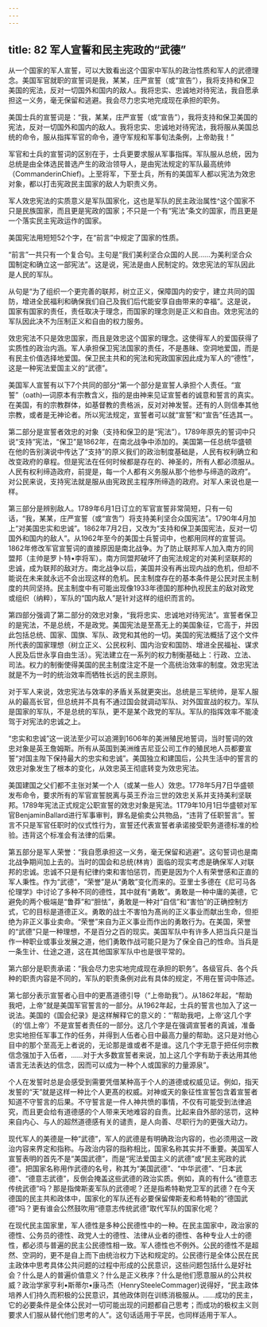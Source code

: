 ```yaml
---
---
---
```

title: 82 军人宣誓和民主宪政的“武德”
---




从一个国家的军人宣誓，可以大致看出这个国家中军队的政治性质和军人的武德理念。美国军官就职的宣誓词是我，某某，庄严宣誓（或“宣告”），我将支持和保卫美国的宪法，反对一切国外和国内的敌人。我将忠实、忠诚地对待宪法，我自愿承担这一义务，毫无保留和逃避。我会尽力忠实地完成现在承担的职务。

美国士兵的宣誓词是：“我，某某，庄严宣誓（或“宣告”），我将支持和保卫美国的宪法，反对一切国外和国内的敌人。我将忠实、忠诚地对待宪法，我将服从美国总统的命令，服从指挥军官的命令，遵守军规和军事旬法条例，上帝助我！”

军官和士兵的宣誓词的区别在于，士兵更要求服从军事指挥。军队服从总统，因为总统是由全体选民普选产生的政治领导人，是由宪法规定的军队最高统帅（CommanderinChief)。上至将军，下至士兵，所有的美国军人都以宪法为效忠对象，都以打击宪政民主国家的敌人为职责义务。

军人效忠宪法的实质意义是军队国家化，这也是军队的民主政治属性^这个国家不只是民族国家，而且更是宪政的国家；不只是一个有“宪法”条文的国家，而且更是一个落实民主宪政运作的国家。

美国宪法用短短52个字，在“前言”中规定了国家的性质。

“前言”一共只有一个复合句。主句是“我们美利坚合众国的人民……为美利坚合众国制定和确立这一部宪法”。这是说，宪法是由人民制定的。效忠宪法的军队因此是人民的军队。

从句是“为了组织一个更完善的联邦，树立正义，保障国内的安宁，建立共同的国防，增进全民福利和确保我们自己及我们后代能安享自由带来的幸福”。这是说，国家有国家的责任，责任取决于理念，而国家的理念则是正义和自由。效忠宪法的军队因此决不为压制正义和自由的权力服务。

效忠宪法不只是效忠国家，而且是效忠这个国家的理念。这使得军人的爱国获得了实质性的政治内涵。军人承担保卫宪法国家的责任，不是愚昧、空洞地爱国，而是有民主价值选择地爱国。保卫民主共和的宪法和宪政国家因此成为军人的“德性”，这是一种宪法爱国主义的“武德”。

美国军人宣誓有以下7个共同的部分^第一个部分是宣誓人承担个人责任。“宣誓”（oath)—词原本有宗教含义，指的是由神来见证宣誓者的诚意和誓言的真实。在美国，有的宗教群体，如基督教的贵格派，反对对神发誓。还有的人则信奉其他宗教，或者是无神论者。所以宪法规定，宣誓者可以就“宣誓”和“宣告”任选其一。

第二部分是宣誓者效忠的对象（支持和保卫的是“宪法”）。1789年原先的誓词中只说“支持”宪法，“保卫”是1862年，在南北战争中添加的。美国第一任总统华盛顿在他的告别演说中传达了“支持”的原义我们的政治制度基础是，人民有权利确立和改变政府的章程。但是宪法在任何时候都是存在的、神圣的，所有人都必须服从。人民有权利缔造政府，前提是，每一个人都有义务服从那个他参与缔造的政府”。对公民来说，支持宪法就是服从由宪政民主程序所缔造的政府。对军人来说也是一样。

第三部分是辨别敌人。1789年6月1日订立的军官宣誓非常简短，只有一句话，“我，某某，庄严宣誓（或“宣吿”）将支持美利坚合众国宪法”。1790年4月加上“对美国忠实和忠诚”。1862年7月2日，又改为“支持和保卫美国宪法，反对一切国外和国内的敌人”。从1962年至今的美国士兵誓词中，也都用同样的宣誓词。1862年修改军官宣誓词的直接原因是南北战争。为了防止联邦军人加入南方的同盟邦（主帅是罗卜特•李将军）。南方同盟邦破坏了由宪法规定的对美利坚联邦的忠诚，成为联邦的敌对方。南北战争以后，美国并没有再出现内战的危机，但却不能说在未来就永远不会出现这样的危机。民主制度存在的基本条件是公民对民主制度的共同坚持。民主制度中有可能出现像1933年德国的那种仇视民主的敌对政党或组织（纳粹），军队的“国内敌人”是针对这样的组织而言的。

第四部分强调了第二部分的效忠对象，“我将忠实、忠诚地对待宪法”。宣誓者保卫的是宪法，不是总统，不是政党。美国宪法是至髙无上的美国象征，它高于，并因此包括总统、国家、国旗、军队、政党和其他的一切。美国的宪法概括了这个文件所代表的国家理想（树立正义、公民权利、国内治安和国防、增进全民福祉、谋求人民及后世永享自由生活）。宪法建立在一系列的权力制衡基础上：行政、立法、司法。权力的制衡使得美国的民主制度注定不是一个高统治效率的制度。效忠宪法就是不为一时的统治效率而牺牲长远的民主原则。

对于军人来说，效忠宪法与效率的矛盾关系就更突出。总统是三军统帅，是军人服从的最高长官，但总统并不具有不通过国会就调动军队、对外国宣战的权力。军队是国家的军队，不是总统的军队，更不是某个政党的军队。军队的指挥效率不能凌驾于对宪法的忠诚之上。

“忠实和忠诚”这一说法至少可以追溯到1606年的美洲殖民地誓词，当时誓词的效忠对象是英王詹姆斯。所有从英国到美洲维吉尼亚公司工作的殖民地人员都要宣誓“对国主陛下保持最大的忠实和忠诚”。美国独立和建国后，公共生活中的誓言的效忠对象发生了根本的变化，从效忠英王彻底转变为效忠宪法。

美国建国之父们都不主张对某一个人（或某一些人）效忠。1778年5月7日华盛顿发布命令，要求所有的军官宣誓脱离与英王乔治三世的效忠关系并支持美利坚联邦。1789年宪法正式规定公职宣誓的效忠对象是宪法。1T79年10月1日华盛顿对军官BenjaminBallard进行军事审判，罪名是偷卖公共物品，“违背了任职誓言”。誓言不只是军官任职时的仪式性行为，宣誓还代表宣誓者承诺接受职务道德标准的检验。违背这个标准会有法律的后果。

第五部分是军人荣誉：“我自愿承担这一义务，毫无保留和逃避”。这句誓词也是南北战争期间加上去的。当时的国会和总统(林肯）面临的现实考虑是确保军人对联邦的忠诚。忠诚不只是有纪律约束和害怕惩罚，而更是因为个人有荣誉感和正直的军人秉性。作为“武德”，“荣誉”是从“勇敢”变化而来的。亚里士多德在《尼可马各伦理学》中讨论了多种不同的德性，其中就有“勇敢”。勇敢是一种中庸的美德，它避免的两个极端是“鲁莽”和“胆怯”，勇敢是一种对“自信”和“害怕”的正确控制方式，它的目标是道德正义。勇敢的战士不害怕为髙尚的正义事业而献出生命，但拒绝为非正义事业卖命。“荣誉”来自为正义事业而作出的勇敢行为。在美国，荣誉的“武德”只是一种理想，不是百分之百的现实。美国军队中有许多人把当兵只是当作一种职业或事业发展之道，他们勇敢作战可能只是为了保全自己的性命。当兵是一条生计、仕途之道，这在其他国家军队中也是很平常的。

第六部分是职责承诺：“我会尽力忠实地完成现在承担的职务”。各级官兵、各个兵种的职责内容是不同的，军队的职责条例对此有具体的规定，不用在誓词中陈述。

第七部分表示宣誓者心目中的更髙道德引导（“上帝助我”）。从1862年起，“帮助我吧，上帝”就是美国军官誓言的一部分。从1962年起，士兵的誓言也加入了这一说法。美国的《国会纪录》是这样解释它的意义的：“‘帮助我吧，上帝’这几个字（的‘信上帝’）不是宣誓者责任的一部分。这几个字是在强调宣誓者的真诚，准备忠实地担任军事工作的任务，并得到人伍者心目中最高力量的帮助。这只是对他心目中的那个至高无上者说的，无论那是谁或者不是谁。这几个字无意于把任何宗教信念强加于入伍者，……对于大多数宣誓者来说，加上这几个字有助于表达用其他语言无法表达的信念，因而可以成为一种个人或国家的力量源泉”。

个人在发誓时总是会感受到需要凭借某种高于个人的道德或权威见证。例如，指天发誓的“天”就是这样一种比个人更髙的权威。对神或天的象征性宣誓包含着宣誓者知道不守誓言的后果。不守誓言是一件人神共愤的事情，不仅有可能受到法律追究，而且更会给有道德感的个人带来天地难容的自责。比起来自外部的惩罚，这种来自内心、与人的超然道德感有关的谴责，是人向善、尽职行为的更强大动力。

现代军人的美德是一种“武德”，军人的武德是有明确政治内容的，也必须用这一政治内容来界定和指称。与政治内容的指称相比，国家名称其实并不重要。美国军人宣誓表明的首先不是“美国武德”，而是“宪法爱国主义的武德”或“民主宪政的武德”。把国家名称用作武德的名号，称其为“美国武德”、“中华武德”、“日本武德”、“德意志武德”，反倒会掩盖这些武德的政治实质。例如，真的有什么“德意志传统武德”吗？那是指俾斯麦军队的武德呢？还是指希特勒党卫军的武德？在今天德国的民主共和政体中，国家化的军队还有必要保留俾斯麦和希特勒的“德国武德”吗？更有谁会公然鼓吹用“德意志传统武德”取代军队的国家化呢？

在现代民主国家里，军人德性是多种公民德性中的一种。在民主国家中，政治家的德性、公务员的德性、政党人士的德性、法律从业者的德性、各种专业人士的德性，都必须与普遍的民主公民德性相一致。军人德性也不例外。公民的德性不是超然、空洞的，更不是自上而下由统治权力下达和规定的。公民德行是全体公民在民主政体中思考具体公共问题的过程中形成的公民意识，这些问题包括什么是好社会？什么是人的普遍价值意义？什么是正义秩序？什么是他们愿意服从的公共权威？政治学家亨利•斯蒂尔•康马杰（HenrySteeleCommager)说得好，“民主政体培养人们持久而积极的公民意识，其他政体则在训练消极服从。……成功的民主，它的必要条件是全体公民对一切可能出现的问题都自己思考；而成功的极权主义则要求人们服从替代他们思考的人”。这句话适用于平民，也同样适用于军人。